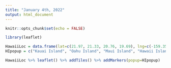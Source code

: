 ---
title: "January 4th, 2022"
output: html_document
---

```{r setup, include=FALSE}
knitr::opts_chunk$set(echo = FALSE)
```


```{r map}
library(leaflet)

HawaiiLoc = data.frame(lat=c(21.97, 21.33, 20.76, 19.69), lng=c(-159.35, -157.85, -156.45, -155.08))
HIpopup = c("Kauai Island", "Oahu Island", "Maui Island", "Hawaii Island")

HawaiiLoc %>% leaflet() %>% addTiles() %>% addMarkers(popup=HIpopup)

```
